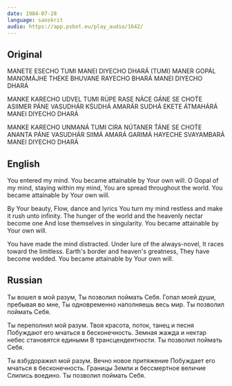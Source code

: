 ```yaml
---
date: 1984-07-28
language: sanskrit
audio: https://app.psbot.eu/play_audio/1642/
---
```


## Original

MANETE ESECHO TUMI
MANEI DIYECHO DHARÁ (TUMI)
MANER GOPÁL MANOMÁJHE THEKE
BHUVANE RAYECHO BHARÁ
MANEI DIYECHO DHARÁ

MANKE KARECHO UDVEL TUMI
RÚPE RASE NÁCE GÁNE
SE CHOT́E ASIIMER PÁNE
VASUDHÁR KŚUDHÁ AMARÁR SUDHÁ
EKETE ÁTMAHÁRÁ
MANEI DIYECHO DHARÁ

MANKE KARECHO UNMANÁ TUMI
CIRA NÚTANER T́ÁNE
SE CHOT́E ANANTA PÁNE
VASUDHÁR SIIMÁ AMARÁ GARIMÁ
HAYECHE SVAYAMBARÁ
MANEI DIYECHO DHARÁ

## English

You entered my mind.
You became attainable by Your own will.
O Gopal of my mind, staying within my mind,
You are spread throughout the world.
You became attainable by Your own will.

By Your beauty,
Flow, dance and lyrics
You turn my mind restless and make it rush unto infinity.
The hunger of the world
and the heavenly nectar become one
And lose themselves in singularity.
You became attainable by Your own will.

You have made the mind distracted.
Under lure of the always-novel,
It races toward the limitless.
Earth's border and heaven's greatness,
They have become wedded.
You became attainable by Your own will.

## Russian

Ты вошел в мой разум,
Ты позволил поймать Себя.
Гопал моей души, пребывая во мне,
Ты одновременно наполняешь весь мир.
Ты позволил поймать Себя.

Ты переполнил мой разум.
Твоя красота, поток, танец и песня
Побуждают его мчаться в бесконечность.
Земная жажда и нектар небес
становятся едиными
В трансцендентности.
Ты позволил поймать Себя.

Ты взбудоражил мой разум.
Вечно новое притяжение
Побуждает его мчаться в бесконечность.
Границы Земли и бессмертное величие
Слились воедино.
Ты позволил поймать Себя.

